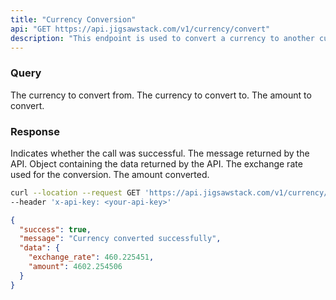 ```yaml
---
title: "Currency Conversion"
api: "GET https://api.jigsawstack.com/v1/currency/convert"
description: "This endpoint is used to convert a currency to another currency."
---
```


### Query

<ParamField query="from" default="USD" type="string" required>
  The currency to convert from.
</ParamField>

<ParamField query="to" type="string" required>
  The currency to convert to.
</ParamField>

<ParamField query="amount" type="string" required>
  The amount to convert.
</ParamField>

<Snippet file="header.mdx" />

### Response

<ResponseField name="success" type="boolean">
  Indicates whether the call was successful.
</ResponseField>

<ResponseField name="message" type="string">
  The message returned by the API.
</ResponseField>

<ResponseField name="data" type="object">
Object containing the data returned by the API.
<Expandable title="Toggle object">

<ResponseField name="exchange_rate" type="number">
  The exchange rate used for the conversion.
</ResponseField>

<ResponseField name="amount" type="number">
  The amount converted.
</ResponseField>

</Expandable>

</ResponseField>

<RequestExample>

```bash Example Request
curl --location --request GET 'https://api.jigsawstack.com/v1/currency/convert?from=USD&to=NGA&amount=100' \
--header 'x-api-key: <your-api-key>'
```

</RequestExample>

<ResponseExample>

```json Response
{
  "success": true,
  "message": "Currency converted successfully",
  "data": {
    "exchange_rate": 460.225451,
    "amount": 4602.254506
  }
}
```

</ResponseExample>

